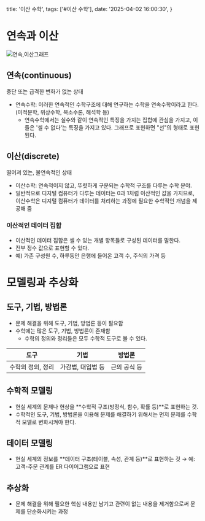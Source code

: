   title: '이산 수학',
  tags: ['#이산 수학'],
  date: '2025-04-02 16:00:30',
}

# 연속과 이산

![연속,이산그래프](https://imagedelivery.net/5LG7d9X3kuXKRQ06TLYDSg/c1d42c97-745a-463d-5cd4-af89fbcf3800/public)

## 연속(continuous)

중단 또는 급격한 변화가 없는 상태

- 연속수학: 이러한 연속적인 수학구조에 대해 연구하는 수학을 연속수학이라고 한다. (미적분학, 위상수학, 복소수론, 해석학 등)
  - 연속수학에서는 실수와 같이 연속적인 특징을 가지는 집합에 관심을 가지고, 이들은 '셀 수 없다'는 특징을 가지고 있다. 그래프로 표현하면 "선"의 형태로 표현된다.

## 이산(discrete)

떨어져 있는, 불연속적인 상태

- 이산수학: 연속적이지 않고, 뚜렷하게 구분되는 수학적 구조를 다루는 수학 분야.
- 일반적으로 디지털 컴퓨터가 다루는 데이터는 0과 1처럼 이산적인 값을 가지므로, 이산수학은 디지털 컴퓨터가 데이터를 처리하는 과정에 필요한 수학적인 개념을 제공해 줌

### 이산적인 데이터 집합

- 이산적인 데이터 집합은 셀 수 있는 개별 항목들로 구성된 데이터를 말한다.
- 전부 정수 값으로 표현할 수 있다.
- 예) 가존 구성원 수, 하루동안 은행에 들어온 고객 수, 주식의 가격 등

# 모델링과 추상화

## 도구, 기법, 방법론

- 문제 해결을 위해 도구, 기법, 방법론 등이 필요함
- 수학에는 많은 도구, 기법, 방법론이 존재함
  - 수학의 정의와 정리들은 모두 수학적 도구로 볼 수 있다.

| 도구              | 기법              | 방법론       |
| ----------------- | ----------------- | ------------ |
| 수학의 정의, 정리 | 가감법, 대입법 등 | 근의 공식 등 |

## 수학적 모델링

- 현실 세계의 문제나 현상을 **수학적 구조(방정식, 함수, 확률 등)**로 표현하는 것.
- 수학적인 도구, 기법, 방법론을 이용해 문제를 해결하기 위해서는 먼저 문제를 수학적 모델로 변화시켜야 한다.

## 데이터 모델링

- 현실 세계의 정보를 **데이터 구조(테이블, 속성, 관계 등)**로 표현하는 것
  → 예: 고객-주문 관계를 ER 다이어그램으로 표현

## 추상화

- 문제 해결을 위해 필요한 핵심 내용만 남기고 관련이 없는 내용을 제거함으로써 문제를 단순화시키는 과정
